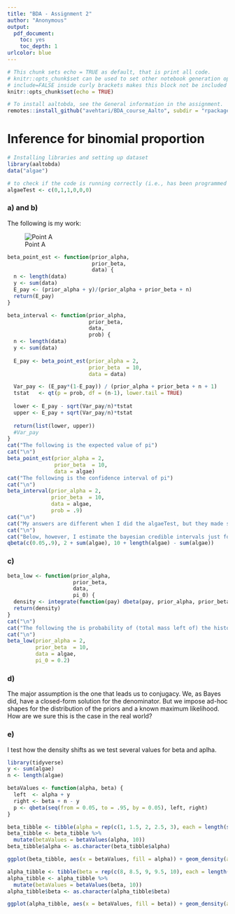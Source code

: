 ```yaml
---
title: "BDA - Assignment 2"
author: "Anonymous"
output: 
  pdf_document: 
    toc: yes
    toc_depth: 1
urlcolor: blue
---
```


```r
# This chunk sets echo = TRUE as default, that is print all code.
# knitr::opts_chunk$set can be used to set other notebook generation options, too.
# include=FALSE inside curly brackets makes this block not be included in the pdf.
knitr::opts_chunk$set(echo = TRUE)
```

```r
# To install aaltobda, see the General information in the assignment.
remotes::install_github("avehtari/BDA_course_Aalto", subdir = "rpackage", upgrade = "never")
```

# Inference for binomial proportion 

```r
# Installing libraries and setting up dataset
library(aaltobda)
data("algae")
```

```r
# to check if the code is running correctly (i.e., has been programmed correctly)
algaeTest <- c(0,1,1,0,0,0)
```

### a) and b)

The following is my work:

![Point A](point a.jpg)


```r
beta_point_est <- function(prior_alpha,
                           prior_beta,
                           data) {
  n <- length(data)
  y <- sum(data)
  E_pay <- (prior_alpha + y)/(prior_alpha + prior_beta + n)
  return(E_pay)
}

beta_interval <- function(prior_alpha,
                          prior_beta,
                          data,
                          prob) {
  n <- length(data)
  y <- sum(data)
  
  E_pay <- beta_point_est(prior_alpha = 2,
                          prior_beta  = 10,
                          data = data)

  Var_pay <- (E_pay*(1-E_pay)) / (prior_alpha + prior_beta + n + 1)
  tstat   <- qt(p = prob, df = (n-1), lower.tail = TRUE)
  
  lower <- E_pay - sqrt(Var_pay/n)*tstat 
  upper <- E_pay + sqrt(Var_pay/n)*tstat
  
  return(list(lower, upper))
  #Var_pay
}
cat("The following is the expected value of pi")
cat("\n")
beta_point_est(prior_alpha = 2,
               prior_beta  = 10,
               data = algae)
cat("The following is the confidence interval of pi")
cat("\n")
beta_interval(prior_alpha = 2,
              prior_beta  = 10,
              data = algae,
              prob = .9)
cat("\n")
cat("My answers are different when I did the algaeTest, but they made sense to me. I think I am still thinking in a frequentist manner. Please, explain to me the confidence interval in bayesian.")
cat("\n")
cat("Below, however, I estimate the bayesian credible intervals just for completeness")
qbeta(c(0.05,.9), 2 + sum(algae), 10 + length(algae) - sum(algae))

```

### c)

```r
beta_low <- function(prior_alpha,
                     prior_beta,
                     data,
                     pi_0) {
  density <- integrate(function(pay) dbeta(pay, prior_alpha, prior_beta), 0,pi_0)[1]
  return(density)
}
cat("\n")
cat("The following the is probability of (total mass left of) the historical value of pi = 0.2")
cat("\n")
beta_low(prior_alpha = 2,
         prior_beta  = 10,
         data = algae,
         pi_0 = 0.2)
```

### d) 

The major assumption is the one that leads us to conjugacy. We, as Bayes did, have a closed-form solution for the denominator. But we impose ad-hoc shapes for the distribution of the priors and a known maximum likelihood. How are we sure this is the case in the real world?

### e)

I test how the density shifts as we test several values for beta and aplha.

```r
library(tidyverse)
y <- sum(algae)
n <- length(algae)

betaValues <- function(alpha, beta) {
  left  <- alpha + y
  right <- beta + n - y
  p <- qbeta(seq(from = 0.05, to = .95, by = 0.05), left, right)
}

beta_tibble <- tibble(alpha = rep(c(1, 1.5, 2, 2.5, 3), each = length(seq(from = 0.05, to = .95, by = 0.05))))
beta_tibble <- beta_tibble %>%
  mutate(betaValues = betaValues(alpha, 10))
beta_tibble$alpha <- as.character(beta_tibble$alpha)

ggplot(beta_tibble, aes(x = betaValues, fill = alpha)) + geom_density(alpha = 0.5)

alpha_tibble <- tibble(beta = rep(c(8, 8.5, 9, 9.5, 10), each = length(seq(from = 0.05, to = .95, by = 0.05))))
alpha_tibble <- alpha_tibble %>%
  mutate(betaValues = betaValues(beta, 10))
alpha_tibble$beta <- as.character(alpha_tibble$beta)

ggplot(alpha_tibble, aes(x = betaValues, fill = beta)) + geom_density(alpha = 0.5)

```





